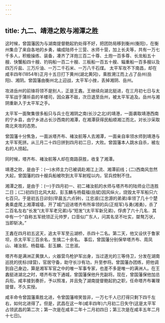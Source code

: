 ```yaml
---
---
---
```

title: 九二、靖港之败与湘潭之胜
---



这时候，曾国藩因为与湖南提督鲍起豹处得不好，把团防局移到衡州(衡阳)，在衡州集合了来自各地的乡勇，编成陆师十三营、水师十营，加上长夫等，共有一万七千多人，积极操练、装备，凑齐了洋炮三百二十尊、土炮一百多尊、长龙船五十艘、快蟹船四十艘、钓钩船一百二十艘、三板船一百五十艘、辎重船一百多艘以及四万斤盐、三万斤油、一万二千石米、一万八千石煤。 太平军攻不下南昌，却在咸丰四年(1854年)正月十五日打下黄州(湖北黄冈)，乘胜溯江而上占了岳州(岳阳)、湘阴。曾国藩由衡州北上迎战，太平军小挫，丢掉湘阴、岳州。

攻进岳州的前锋将领不是别人，正是王錱。王继续向湖北挺进，在三月初七日与太平军战于蒲圻县的羊楼司，因众寡不敌，次日退至岳州，被太平军追及。岳州与湘阴重新入于太平军之手。

太平军一面聚集很多船只与兵士在湘阴之南(长沙之北)的靖港，一面袭取靖港西南的宁乡县，由宁乡进占长沙西南的湘潭，在湘潭获得民船顺湘江而北，对长沙采取南北夹攻的态势。

曾国藩十分焦急，一面派塔齐布、褚汝航等人去湘潭，一面亲自率领水师到靖港与太平军死拼。从三月二十四日拼到四月初二日，大败。曾国藩本人跳水自杀，被左右的人捞起。

同时候，塔齐布、褚汝航等人却在南路获胜，收复了湘潭。

靖港之败，是由于：(一)水师主力已被调赴湘江上流、湘潭前线；(二)西南风忽然大起，曾国藩的四十艘兵船被吹到太平军射程以内，官兵控制不住。

湘潭之胜，是由于：(一)于四月初一、初二褚汝航的水师与塔齐布的陆师业已连胜二日；(二)初四日北风大起，彭玉麟与杨载福(岳斌)因风纵火，烧毁太平军船只六七百只。于是初五日卯刻(早晨五六点钟)，江忠淑(江忠源的弟弟)率领了几十个楚勇乘虚爬上湘潭城墙，开了城门迎进塔齐布所率领的兵(正规军)与勇(湘勇)，杀了二百名左右“长发”(太平军老兄弟)与“短发”(太平军新兄弟)，俘虏了六十几名．其中有一个“自称五军统领正元帅罗，口音似广东人，问其名坚不吐实，桀骜万状，当即斩决。”

王錱在四月初五这天，追太平军至云湖桥，杀四十二名。第二天，他又设伏于鲁家坝，杀太平军三百余名，生擒二十余名。 事后，曾国藩分别保举塔齐布、周凤山、褚汝航、杨载福、彭玉麟、江忠淑。

塔齐布是满洲正黄旗人，火器营鸟枪护军出身，当过道光的三等侍卫，分发在湖南巡抚的抚标(绿营)，官居守备，助守长沙有功，升至参将。曾国藩办团练，把他调到自己身边，算是湘军军官之中的唯一军事专家，也差不多是唯一的满洲人。在王錱挺进湖北之时，塔齐布攻下通城，曾国藩保他升充副将。现在，曾国藩保他加总兵衔。咸丰接到奏折，予以照准，并且免了湖南提督鲍起豹之职，任命塔齐布署理提督。不久实授。

咸丰命令曾国藩乘胜北进，令曾国藩啼笑皆非，一万七千人已打得只剩下四千左右，如何北进得了。但是，武昌在这一年(咸丰四年)六月初二日失守(这是太平军占领武昌的第二次；第一次是在咸丰二年十二月初四日；第三次是在咸丰五年二月十七日)。